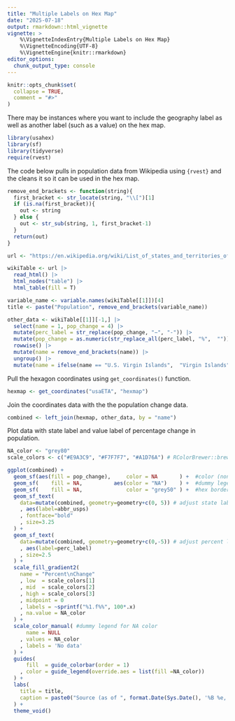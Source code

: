 ```yaml
---
title: "Multiple Labels on Hex Map"
date: "2025-07-18"
output: rmarkdown::html_vignette
vignette: >
    %\VignetteIndexEntry{Multiple Labels on Hex Map}
    %\VignetteEncoding{UTF-8}
    %\VignetteEngine{knitr::rmarkdown}
editor_options: 
  chunk_output_type: console
---
```


```r
knitr::opts_chunk$set(
  collapse = TRUE,
  comment = "#>"
)
```


There may be instances where you want to include the geography label as well as another label (such as a value) on the hex map.  


```r
library(usahex) 
library(sf)
library(tidyverse)
require(rvest)
```


The code below pulls in population data from Wikipedia using `{rvest}` and the cleans it so it can be used in the hex map.  


```r
remove_end_brackets <- function(string){
  first_bracket <- str_locate(string, "\\[")[1]
  if (is.na(first_bracket)){
    out <- string 
  } else {
    out <- str_sub(string, 1, first_bracket-1)
  }
  return(out)
}

url <- "https://en.wikipedia.org/wiki/List_of_states_and_territories_of_the_United_States_by_population"

wikiTable <- url |> 
  read_html() |>
  html_nodes("table") |> 
  html_table(fill = T)

variable_name <- variable.names(wikiTable[[1]])[4]
title <- paste("Population", remove_end_brackets(variable_name))

other_data <- wikiTable[[1]][-1,] |> 
  select(name = 1, pop_change = 4) |> 
  mutate(perc_label = str_replace(pop_change, "−", "-")) |> 
  mutate(pop_change = as.numeric(str_replace_all(perc_label, "%",  ""))/100) |> 
  rowwise() |> 
  mutate(name = remove_end_brackets(name)) |> 
  ungroup() |> 
  mutate(name = ifelse(name == "U.S. Virgin Islands",  "Virgin Islands", name)) 
```


Pull the hexagon coordinates  using `get_coordinates()` function.  

```r
hexmap <- get_coordinates("usaETA", "hexmap")
```


Join the coordinates data with the the population change data. 

```r
combined <- left_join(hexmap, other_data, by = "name")
```

Plot data with state label and value label of percentage change in population.  

```r

NA_color <- "grey80"
scale_colors <- c("#E9A3C9", "#F7F7F7", "#A1D76A") # RColorBrewer::brewer.pal(3, "PiYG")

ggplot(combined) + 
  geom_sf(aes(fill = pop_change),     color = NA       ) +  #color (non-NA) hex
  geom_sf(    fill = NA,          aes(color = "NA")    ) +  #dummy legend for NA values 
  geom_sf(    fill = NA,              color = "grey50" ) +  #hex borders 
  geom_sf_text(
    data=mutate(combined, geometry=geometry+c(0, 5)) # adjust state label up by 5
    , aes(label=abbr_usps)
    , fontface="bold"
    , size=3.25
  ) + 
  geom_sf_text(
    data=mutate(combined, geometry=geometry+c(0,-5)) # adjust percent label down by 5
    , aes(label=perc_label)
    , size=2.5
  ) + 
  scale_fill_gradient2(
    name = "Percent\nChange"
    , low  = scale_colors[1]
    , mid  = scale_colors[2]
    , high = scale_colors[3]
    , midpoint = 0
    , labels = ~sprintf("%1.f%%", 100*.x)
    , na.value = NA_color
  ) + 
  scale_color_manual( #dummy legend for NA color 
      name = NULL
    , values = NA_color
    , labels = 'No data'
  ) +
  guides(
      fill  = guide_colorbar(order = 1)
    , color = guide_legend(override.aes = list(fill =NA_color))
  ) +
  labs(
    title = title, 
    caption = paste0("Source (as of ", format.Date(Sys.Date(), '%B %e, %Y'),"):\n", url)
  ) +
  theme_void()
```





